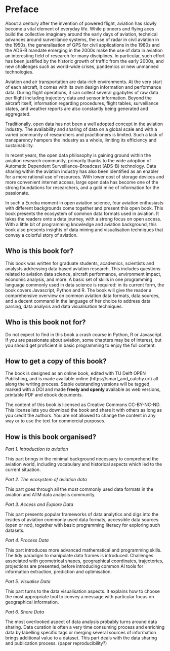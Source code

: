 # Preface {-}


About a century after the invention of powered flight, aviation has
slowly become a vital element of everyday life. While pioneers and
flying aces build the collective imaginary around the early days of
aviation, technical advances around surveillance systems, the use of
radar in civil aviation in the 1950s, the generalisation of GPS for
civil applications in the 1980s and the ADS-B mandate emerging in the
2000s make the use of data in aviation an interesting field of research
for many disciplines. In particular, such effort has been justified by
the historic growth of traffic from the early 2000s, and new challenges
such as world-wide crises, pandemics or new unmanned technologies.

Aviation and air transportation are data-rich environments. At the very
start of each aircraft, it comes with its own design information and
performance data. During flight operations, it can collect several
gigabytes of raw data per flight including trajectory data and sensor
information. Beyond the aircraft itself, information regarding
procedures, flight tables, surveillance states, and weather reports are
also constantly being generated and aggregated.

Traditionally, open data has not been a well adopted concept in the
aviation industry. The availability and sharing of data on a global
scale and with a varied community of researchers and practitioners is
limited. Such a lack of transparency hampers the industry as a whole,
limiting its efficiency and sustainability.

In recent years, the open data philosophy is gaining ground within the
aviation research community, primarily thanks to the wide adoption of
Automatic Dependent Surveillance--Broadcast (ADS-B) technology. Data
sharing within the aviation industry has also been identified as an
enabler for a more rational use of resources. With lower cost of storage
devices and more convenient internet access, large open data has become
one of the strong foundations for researchers, and a gold mine of
information for the passionate.

In such a Eureka moment in open aviation science, four aviation
enthusiasts with different backgrounds come together and present this
open book. This book presents the ecosystem of common data formats used
in aviation. It takes the readers onto a data journey, with a strong
focus on open access. With a little bit of programming knowledge and
aviation background, this book also presents insights of data mining and
visualisation techniques that convey a colorful story of aviation.

## Who is this book for? {-}

This book was written for graduate students, academics, scientists and
analysts addressing data based aviation research. This includes
questions related to aviation data science, aircraft performance,
environment impact, economic analysis, and more. A basic set of skills
in one programming language commonly used in data science is required:
in its current form, the book covers Javascript, Python and R. The book
will give the reader a comprehensive overview on common aviation data
formats, data sources, and a decent command in the language of her
choice to address data parsing, data analysis and data visualisation
techniques.

## Who is this book not for? {-}

Do not expect to find in this book a crash course in Python, R or
Javascript. If you are passionate about aviation, some chapters may be
of interest, but you should get proficient in basic programming to enjoy
the full content.

## How to get a copy of this book? {-}

The book is designed as an online book, edited with TU Delft OPEN
Publishing, and is made available online
(https://smart_and_catchy.url) all along the writing process. Stable
outstanding versions will be tagged, marked with a DOI and made **freely
and openly** available as web versions, printable PDF and ebook
documents.

The content of this book is licensed as Creative Commons CC-BY-NC-ND.
This license lets you download the book and share it with others as long
as you credit the authors. You are not allowed to change the content in
any way or to use the text for commercial purposes.

## How is this book organised? {-}

*Part 1. Introduction to aviation*

This part brings in the minimal background necessary to comprehend the
aviation world, including vocabulary and historical aspects which led to
the current situation.

*Part 2. The ecosystem of aviation data*

This part goes through all the most commonly used data formats in the
aviation and ATM data analysis community.

*Part 3. Access and Explore Data*

This part presents popular frameworks of data analytics and digs into
the insides of aviation commonly used data formats, accessible data
sources (open or not), together with basic programming literacy for
exploring such datasets.

*Part 4. Process Data*

This part introduces more advanced mathematical and programming skills.
The tidy paradigm to manipulate data frames is introduced. Challenges
associated with geometrical shapes, geographical coordinates,
trajectories, projections are presented, before introducing common AI
tools for information extraction, prediction and optimisation.

*Part 5. Visualise Data*

This part turns to the data visualisation aspects. It explains how to
choose the most appropriate tool to convey a message with particular
focus on geographical information.

*Part 6. Share Data *

The most overlooked aspect of data analysis probably turns around data
sharing. Data curation is often a very time consuming process and
enriching data by labelling specific tags or merging several sources of
information brings additional value to a dataset. This part deals with
the data sharing and publication process. (paper reproducibility?)
